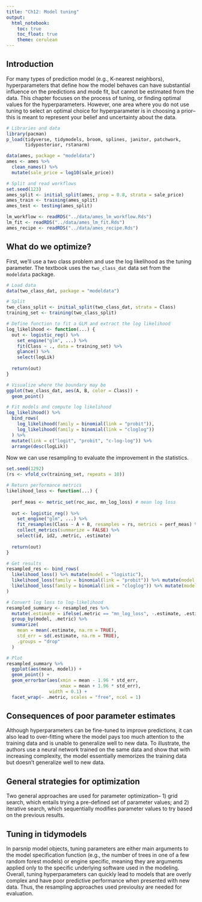 ```yaml
---
title: "Ch12: Model tuning"
output:
  html_notebook: 
    toc: true
    toc_float: true
    theme: cerulean
---
```


## Introduction

For many types of prediction model (e.g., K-nearest neighbors), hyperparameters that define how the model behaves can have substantial influence on the predictions and mode fit, but cannot be estimated from the data.  This chapter focuses on the process of tuning, or finding optimal values for the hyperparameters.  However, one area where you do not use tuning to select an optimal choice for hyperparameter is in choosing a prior-- this is meant to represent your belief and uncertainty about the data.

```r
# Libraries and data
library(pacman)
p_load(tidyverse, tidymodels, broom, splines, janitor, patchwork, 
       tidyposterior, rstanarm)

data(ames, package = "modeldata")
ames <- ames %>% 
  clean_names() %>% 
  mutate(sale_price = log10(sale_price))

# Split and read workflows
set.seed(123)
ames_split <- initial_split(ames, prop = 0.8, strata = sale_price)
ames_train <- training(ames_split)
ames_test <- testing(ames_split)

lm_workflow <- readRDS("../data/ames_lm_workflow.Rds")
lm_fit <- readRDS("../data/ames_lm_fit.Rds")
ames_recipe <- readRDS("../data/ames_recipe.Rds")
```

## What do we optimize?

First, we'll use a two class problem and use the log likelihood as the tuning parameter.  The textbook uses the `two_class_dat` data set from the `modeldata` package.

```r
# Load data
data(two_class_dat, package = "modeldata")

# Split
two_class_split <- initial_split(two_class_dat, strata = Class)
training_set <- training(two_class_split)

# Define function to fit a GLM and extract the log likelihood
log_likelihood <- function(...) {
  out <- logistic_reg() %>% 
    set_engine("glm", ...) %>% 
    fit(Class ~ ., data = training_set) %>% 
    glance() %>% 
    select(logLik)
  
  return(out)
}

# Visualize where the boundary may be
ggplot(two_class_dat, aes(A, B, color = Class)) + 
  geom_point() 

# Fit models and compute log likelihood
log_likelihood() %>% 
  bind_rows(
    log_likelihood(family = binomial(link = "probit")), 
    log_likelihood(family = binomial(link = "cloglog"))
  ) %>% 
  mutate(link = c("logit", "probit", "c-log-log")) %>% 
  arrange(desc(logLik))

```

Now we can use resampling to evaluate the improvement in the statistics.

```r
set.seed(1292)
(rs <- vfold_cv(training_set, repeats = 10))

# Return performance metrics
likelihood_loss <- function(...) {
  
  perf_meas <- metric_set(roc_auc, mn_log_loss) # mean log loss
  
  out <- logistic_reg() %>% 
    set_engine("glm", ...) %>% 
    fit_resamples(Class ~ A + B, resamples = rs, metrics = perf_meas) %>% 
    collect_metrics(summarize = FALSE) %>% 
    select(id, id2, .metric, .estimate)
  
  return(out)
}

# Get results 
resampled_res <- bind_rows(
  likelihood_loss() %>% mutate(model = "logistic"), 
  likelihood_loss(family = binomial(link = "probit")) %>% mutate(model = "probit"), 
  likelihood_loss(family = binomial(link = "cloglog")) %>% mutate(model = "c-log-log")
)

# Convert log loss to log-likelihood
resampled_summary <- resampled_res %>% 
  mutate(.estimate = ifelse(.metric == "mn_log_loss", -.estimate, .estimate)) %>% 
  group_by(model, .metric) %>% 
  summarize(
    mean = mean(.estimate, na.rm = TRUE),
    std_err = sd(.estimate, na.rm = TRUE),
    .groups = "drop"
  )

# Plot
resampled_summary %>% 
  ggplot(aes(mean, model)) + 
  geom_point() + 
  geom_errorbar(aes(xmin = mean - 1.96 * std_err, 
                    xmax = mean + 1.96 * std_err), 
                width = 0.1) + 
  facet_wrap(~ .metric, scales = "free", ncol = 1)
```

## Consequences of poor parameter estimates

Although hyperparameters can be fine-tuned to improve predictions, it can also lead to over-fitting where the model pays too much attention to the training data and is unable to generalize well to new data.  To illustrate, the authors use a neural network trained on the same data and show that with increasing complexity, the model essentially memorizes the training data but doesn't generalize well to new data.

## General strategies for optimization 

Two general approaches are used for parameter optimization-- 1) grid search, which entails trying a pre-defined set of parameter values; and 2) iterative search, which sequentially modifies parameter values to try based on the previous results.  

## Tuning in tidymodels

In parsnip model objects, tuning parameters are either main arguments to the model specification function (e.g., the number of trees in one of a few random forest models) or engine specific, meaning they are arguments applied only to the specific underlying software used in the modeling.  Overall, tuning hyperparameters can quickly lead to models that are overly complex and have poor predictive performance when presented with new data.  Thus, the resampling approaches used previoulsy are needed for evaluation.    